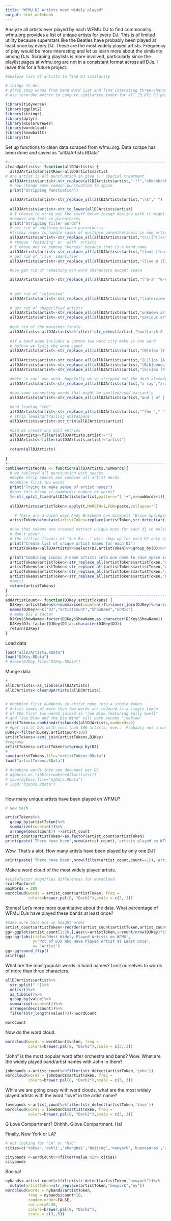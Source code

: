 ```yaml
---
title: "WFMU DJ Artists most widely played"
output: html_notebook
---
```

Analyze all artists ever played by each WFMU DJ to find commonality.  wfmu.org provides a list of unique artists for every DJ. This is of limited utility because superstars like the Beatles have probably been played at least once by every DJ.  These are the most widely played artists.  Frequency of play would be more interesting and let us learn more about the similarity among DJs.  Scraping playlists is more involved, particularly since the playlist pages at wfmu.org are not in a consistant format across all DJs.  I leave this for a future project.

```r
#analyze list of artists to find DJ similarity

# things to do:
# strip stop words from band word list and find intersting three-character words
# use term-doc matrix to compute similarity index for all 23,871 DJ pairs.

library(tidyverse)
library(ggplot2)
library(stringr)
library(dplyr)
library(RColorBrewer)
library(wordcloud)
library(SnowballC)
library(tm)
```

Set up functions to clean data scraped from wfmu.org.  Data scrape has been done and saved as "allDJArtists.RData"

```r

#-----------------------------------------------------------------------
cleanUpArtists<- function(allDJArtists) {
  allDJArtists$artistRaw<-allDJArtists$artist
# one artist is all punctuation so give !!! special treatment
  allDJArtists$artist<-str_replace(allDJArtists$artist,"!!!","chkchkchk")
  # now change some common punctuation to space
  print("Stripping Punctuation")

  allDJArtists$artist<-str_replace_all(allDJArtists$artist,"\\&"," ")
  
  allDJArtists$artist<-str_to_lower(allDJArtists$artist)
  # I choose to strip out the stuff below though dealing with it might get better analysis
  #remove any text in parentheses
  print("Stripping filler words")
  # get rid of anything between parenthesis
  #tricky regex to handle cases of multiple parentheticals in one artist
  allDJArtists$artist<-str_replace_all(allDJArtists$artist,"(\\([^(]+\\))","")
  # remove 'featuring' or 'with' artists
  # I chose not to remove "Versus" because that is a band name
  allDJArtists$artist<-str_replace_all(allDJArtists$artist,"(feat |featuring |with |vs |vs\\.).+","")
  # get rid of 'live' identifier
  allDJArtists$artist<-str_replace_all(allDJArtists$artist,"(live @ |live on|@).+","")

  #now get rid of remaining non-word characters except space

  allDJArtists$artist<-str_replace_all(allDJArtists$artist,"[^a-z^ ^0-9]","")
  
  
  # get rid of 'interview'
  allDJArtists$artist<-str_replace_all(allDJArtists$artist,"(interview w|interview)","")
  
  # get rid of unspecified artists
  allDJArtists$artist<-str_replace_all(allDJArtists$artist,"unknown artist(s| )|unknown","")
  allDJArtists$artist<-str_replace_all(allDJArtists$artist,"various artists|various","")
  
  #get rid of the marathon finale
  allDJArtists<-allDJArtists%>%filter(!str_detect(artist,"hoof[a-zA-Z ]+sinfonia"))
  
  #if a band name includes a common two word city make it one word
  # before we limit the word count
  allDJArtists$artist<-str_replace_all(allDJArtists$artist,"[N|n]ew [Y|y]ork","newyork")
  
  allDJArtists$artist<-str_replace_all(allDJArtists$artist,"[L|l]os [A|a]ngeles","losangeles")
  allDJArtists$artist<-str_replace_all(allDJArtists$artist,"[B|b]uenos [A|a]ires","buenosaires")
  allDJArtists$artist<-str_replace_all(allDJArtists$artist,"[S|s]ao [P|p]aulo","saopaulo")

  #make "x ray" one word. hopefully we've stripped out the dash already.Lots of bands start with the term
  allDJArtists$artist<-str_replace_all(allDJArtists$artist,"x ray","xray")
  
  #now some connecting words that might be spelled/used variantly
  allDJArtists$artist<-str_replace_all(allDJArtists$artist,"and | of | the "," ")

  #and leading "the"
  allDJArtists$artist<-str_replace_all(allDJArtists$artist,"^the "," ")
  # strip leading/trailing whitespace
  allDJArtists$artist<-str_trim(allDJArtists$artist)

  #did we create any null entries
  allDJArtists<-filter(allDJArtists,artist!="")
  allDJArtists<-filter(allDJArtists,artist!="artist")
  
  return(allDJArtists)
  
}
#-----------------------------------------------------------------------------
combineArtistWords <- function(allDJArtists,numWords){
  # we replaced all punctuation with spaces
  #maybe strip spaces and combine all artist Words
  #combine first two words
  print("Trying to make sense of artist names")
  #does this break if numWords> number of words?
  t<-str_split_fixed(allDJArtists$artist,pattern="[ ]+",n=numWords+1)[,1:numWords]
  
  allDJArtists$artistToken<-apply(t,MARGIN=1,FUN=paste,collapse="")

    # There are a dozen ways Andy Breckman can misspell "Bruce Springsteen."
  artistTokens%>%mutate(artistToken=replace(artistToken,str_detect(artistToken,'brucesp'),"brucespringsteen"))->artistTokens

  #now that tokens are created extract unique ones for each dj so mulitples
  # don't occur
  # the zillion flavors of "Sun Ra..." will show up for each DJ only once
  print("Create list of unique artist names for each DJ")
  artistTokens<-allDJArtists%>%select(DJ,artistToken)%>%group_by(DJ)%>%distinct(artistToken)

  print("Combining iconic 2-name artists into one name to save space in wordcloud")
  artistTokens$artistToken<-str_replace_all(artistTokens$artistToken,"rollingstones","stones")
  artistTokens$artistToken<-str_replace_all(artistTokens$artistToken,"enniomorricone","morricone") #only on WFMU!
  artistTokens$artistToken<-str_replace_all(artistTokens$artistToken,"davidbowie","bowie")
  artistTokens$artistToken<-str_replace_all(artistTokens$artistToken,"bobdylan","dylan")
  #rm(t)
  return(artistTokens)
}
#-------------------------------------------------------------------------------------
addArtistCount<- function(DJKey,artistTokens) {
  DJKey<-artistTokens%>%summarise(count=n())%>%inner_join(DJKey)%>%arrange(desc(count))
  names(DJKey)<-c("DJ","artistCount","ShowName","onMic")
  # make DJs a factor
  DJKey$ShowName<-factor(DJKey$ShowName,as.character(DJKey$ShowName))
  DJKey$DJ<-factor(DJKey$DJ,as.character(DJKey$DJ))
  return(DJKey)
}
```

Load data
```r
load("allDJArtists.RData")
load("DJKey.RData")
# #save(DJKey,file="DJKey.RData")
```
Munge data
```r
# 
allDJArtists<-as_tibble(allDJArtists)
allDJArtists<-cleanUpArtists(allDJArtists)


# #combine first numWords in artist name into a single token.
# Artist names of more than two words are reduced to a single token
# of the first two words joined so "Joe Blow featuring Sally Swell"
# and "Joe Blow and the Big Wind" will both become "joeblow"
artistTokens<-combineArtistWords(allDJArtists,numWords=2)
# #get rid of DJs with less than 100 artists, ever.  Probably not a music show
DJKey<-filter(DJKey,artistCount>100)
artistTokens<-semi_join(artistTokens,DJKey)
#regroup
artistTokens<-artistTokens%>%group_by(DJ)
# 
save(artistTokens,file="artistTokens.RData")
load("artistTokens.RData")

# #combine words into one document per DJ
# djDocs<-as_tibble(combineAllArtists())
# save(djDocs,file="djDocs.RData")
# load("djDocs.RData")
 

```


How many unique artists have been played on WFMU?
```r

# New MAIN

artistTokens%>%
  group_by(artistToken)%>%
  summarize(count=n())%>%
  arrange(desc(count)) ->artist_count
artist_count$artistToken<-as.factor(artist_count$artistToken)
print(paste('There have been',nrow(artist_count),'artists played on WFMU!'))
```
Wow.  That's a alot.  How many artists have been played by only one DJ?
```r
print(paste('There have been',nrow(filter(artist_count,count==1)),'artists played by only one DJ on WFMU!'))
```
Make a word cloud of the most widely played artists.
```r
#scalefactor magnifies differences for wordcloud
scaleFactor=3
maxWords = 200
wordcloud(words = artist_count$artistToken, freq =                             artist_count$count^scaleFactor,max.words=maxWords,                   random.order=FALSE,rot.per=0.35, 
          colors=brewer.pal(8, "Dark2"),scale = c(3,.3))

```
Stones!  Let's more more quantitative about the data.  What percentage of WFMU DJs have played these bands at least once?
```r
#make sure bars are in height order
artist_count$artistToken<-reorder(artist_count$artistToken,artist_count$count)
gg<-ggplot(artist_count[1:20,],aes(x=artistToken,y=count/nrow(DJKey)*100))+geom_col()
gg<-gg+labs(title='Most Widely Played Artists on WFMU',
            y='Pct of DJs Who Have Played Artist at Least Once',
            x= 'Artist')
gg<-gg+coord_flip()
print(gg)
```
What are the most popular words in band names?  Limit ourselves to words of more than three characters.
```r


allDJArtists$artist%>%
  str_split(" ")%>%
  unlist()%>%
  as_tibble()%>%
  group_by(value)%>%
  summarise(count=n())%>%
  arrange(desc(count))%>%
  filter(str_length(value)>3)->wordCount

wordCount


```
Now do the word cloud.
```r
wordcloud(words = wordCount$value, freq =                                wordCount$count,max.words=maxWords,                                  random.order=FALSE,rot.per=0.35, 
          colors=brewer.pal(8, "Dark2"),scale = c(3,.3))

```
"John" is the most popular word after orchestra and band? Wow. What are the widely played band/artist names with John in them?
```r
johnbands <-artist_count%>%filter(str_detect(artistToken,'john'))
wordcloud(words = johnbands$artistToken, freq =                                         johnbands$count,max.words=200,                                  random.order=FALSE,rot.per=0.35, 
          colors=brewer.pal(8, "Dark2"),scale = c(3,.3))

```

While we are going crazy with word clouds, what are the most widely played artists with the word "love" in the artist name?
```r
lovebands <-artist_count%>%filter(str_detect(artistToken,'love'))
wordcloud(words = lovebands$artistToken, freq =                                lovebands$count,max.words=maxWords,                                  random.order=FALSE,rot.per=0.35, 
          colors=brewer.pal(8, "Dark2"),scale = c(3,.3))

```
G Love Compartment?  Ohhhh. Glove Compartment. Ha!

Finally, New York or LA?
```r
# not looking for "LA" or "NYC"
cities=c('tokyo','dehli','shanghai','beijing','newyork','buenosares','saopaolo',"calcutta",'istanbul','rio','','manila','lagos','losangeles')

citybands <-wordCount%>%filter(value %in% cities)
citybands
```
Boo ya!
```r
nybands<-artist_count%>%filter(str_detect(artistToken,"newyork"))%>%
  mutate(artistToken=str_replace(artistToken,"newyork","ny"))
wordcloud(words = nybands$artistToken,
          freq = nybands$count*10,
          random.order=FALSE,
          rot.per=0.35,
          colors=brewer.pal(8, "Dark2"),
          scale = c(3,.5))

```